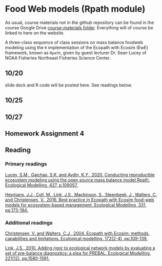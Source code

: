 # Food Web models (Rpath module) {#rpath}

As usual, course materials not in the github repository can be found in the course Google Drive [course-materials folder](https://drive.google.com/drive/folders/1Wt4fhAgCP92aBu_XSCQq50Xrkc-UVHnx?usp=sharing). Everything will of course be linked to here on the website.  

A three-class sequence of class sessions on mass balance foodweb modeling using the `R` implementation of the Ecopath with Ecosim (EwE) framework, known as `Rpath`, given by guest lecturer Dr. Sean Lucey of NOAA Fisheries Northeast Fisheries Science Center.  

## 10/20 {.unlisted .unnumbered}

slide deck and R code will be posted here. See readings below.  

## 10/25 {.unlisted .unnumbered}

## 10/27 {.unlisted .unnumbered}

## Homework Assignment 4 {.unlisted .unnumbered}


## Reading {.unlisted .unnumbered}

### Primary readings {.unlisted .unnumbered}

[Lucey, S.M., Gaichas, S.K. and Aydin, K.Y., 2020. Conducting reproducible ecosystem modeling using the open source mass balance model Rpath. Ecological Modelling, 427, p.109057.](https://doi.org/10.1016/j.ecolmodel.2020.109057)

[Heymans, J.J., Coll, M., Link, J.S., Mackinson, S., Steenbeek, J., Walters, C. and Christensen, V., 2016. Best practice in Ecopath with Ecosim food-web models for ecosystem-based management. Ecological Modelling, 331, pp.173-184.](https://doi.org/10.1016/j.ecolmodel.2015.12.007)  


### Additional readings {.unlisted .unnumbered}

[Christensen, V. and Walters, C.J., 2004. Ecopath with Ecosim: methods, capabilities and limitations. Ecological modelling, 172(2-4), pp.109-139.](https://doi.org/10.1016/j.ecolmodel.2003.09.003)

[Link, J.S., 2010. Adding rigor to ecological network models by evaluating a set of pre-balance diagnostics: a plea for PREBAL. Ecological Modelling, 221(12), pp.1580-1591.](https://doi.org/10.1016/j.ecolmodel.2010.03.012)  
